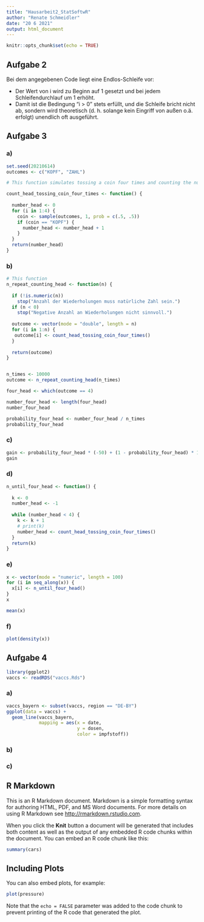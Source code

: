 ```yaml
---
title: "Hausarbeit2_StatSoftwR"
author: "Renate Schmeidler"
date: "20 6 2021"
output: html_document
---
```


```r
knitr::opts_chunk$set(echo = TRUE)
```

## Aufgabe 2

Bei dem angegebenen Code liegt eine Endlos-Schleife vor:  

- Der Wert von i wird zu Beginn auf 1 gesetzt und bei jedem Schleifendurchlauf um 1 erhöht.  
- Damit ist die Bedingung "i \> 0" stets erfüllt, und die Schleife bricht nicht ab, sondern wird theoretisch (d. h. solange kein Eingriff von außen o.ä. erfolgt) unendlich oft ausgeführt.

## Aufgabe 3

### a)
```r
set.seed(20210614)
outcomes <- c("KOPF", "ZAHL")

# This function simulates tossing a coin four times and counting the number of Heads ("KOPF") that appear. 

count_head_tossing_coin_four_times <- function() {
  
  number_head <- 0
  for (i in 1:4) {
    coin <- sample(outcomes, 1, prob = c(.5, .5))
    if (coin == "KOPF") {
      number_head <- number_head + 1
    }
  }
  return(number_head)
}
```


### b) 
```r
# This function 
n_repeat_counting_head <- function(n) {
  
  if (!is.numeric(n)) 
    stop("Anzahl der Wiederholungen muss natürliche Zahl sein.")
  if (n < 0)
    stop("Negative Anzahl an Wiederholungen nicht sinnvoll.")
  
  outcome <- vector(mode = "double", length = n)
  for (i in 1:n) {
   outcome[i] <- count_head_tossing_coin_four_times()
  }
  
  return(outcome)
}


n_times <- 10000
outcome <- n_repeat_counting_head(n_times)

four_head <- which(outcome == 4)

number_four_head <- length(four_head)
number_four_head

probability_four_head <- number_four_head / n_times
probability_four_head

```

### c) 

```r
gain <- probability_four_head * (-50) + (1 - probability_four_head) * 1
gain
```

### d)
```r
n_until_four_head <- function() {
  
  k <- 0
  number_head <- -1
  
  while (number_head < 4) {
    k <- k + 1
    # print(k)
    number_head <- count_head_tossing_coin_four_times()
  }
  return(k)
}


```

### e)
```r
x <- vector(mode = "numeric", length = 100)
for (i in seq_along(x)) {
  x[i] <- n_until_four_head()
}
x

mean(x)

```

### f) 

```r
plot(density(x))
```


## Aufgabe 4


```r
library(ggplot2)
vaccs <- readRDS("vaccs.Rds")
```

### a)
```r
vaccs_bayern <- subset(vaccs, region == "DE-BY")
ggplot(data = vaccs) + 
  geom_line(vaccs_bayern, 
            mapping = aes(x = date, 
                          y = dosen, 
                          color = impfstoff))
```


### b) 



### c) 



## R Markdown

This is an R Markdown document. Markdown is a simple formatting syntax for authoring HTML, PDF, and MS Word documents. For more details on using R Markdown see <http://rmarkdown.rstudio.com>.

When you click the **Knit** button a document will be generated that includes both content as well as the output of any embedded R code chunks within the document. You can embed an R code chunk like this:

```r
summary(cars)
```

## Including Plots

You can also embed plots, for example:

```r
plot(pressure)
```

Note that the `echo = FALSE` parameter was added to the code chunk to prevent printing of the R code that generated the plot.
